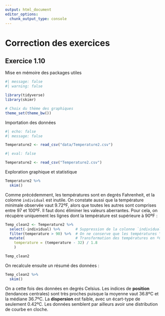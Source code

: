 ```yaml
---
output: html_document
editor_options: 
  chunk_output_type: console
---
```

# Correction des exercices {#sec-corrections}

## Exercice 1.10

Mise en mémoire des packages utiles
```r
#| message: false
#| warning: false

library(tidyverse)
library(skimr)

# Choix du thème des graphiques
theme_set(theme_bw())
```

Importation des données

```r
#| echo: false
#| message: false

Temperature2 <- read_csv("data/Temperature2.csv")
```

```r
#| eval: false

Temperature2 <- read_csv("Temperature2.csv")
```

Exploration graphique et statistique
```r
Temperature2 %>% 
  skim()
```

Comme précédemment, les températures sont en degrés Fahrenheit, et la colonne `individual` est inutile. On constate aussi que la température minimale observée vaut 9.72ºF, alors que toutes les autres sont comprises entre 97 et 100ºF. Il faut donc éliminer les valeurs aberrantes. Pour cela, on récupère uniquement les lignes dont la température est supérieure à 90ºF :

```r
Temp_clean2 <- Temperature2 %>%
  select(-individual) %>%       # Suppression de la colonne `individual`
  filter(temperature > 90) %>%  # On ne conserve que les températures "normales"
  mutate(                       # Transformation des températures en ºCelsius
    temperature = (temperature - 32) / 1.8
    )

Temp_clean2
```

On recalcule ensuite un résumé des données :

```r
Temp_clean2 %>% 
  skim()
```

On a cette fois des données en degrés Celsius. Les indices de **position** (tendances centrales) sont très proches puisque la moyenne vaut 36.8ºC et la médiane 36.7ºC. La **dispersion** est faible, avec un écart-type de seulement 0.42ºC. Les données semblent par ailleurs avoir une distribution de courbe en cloche.

